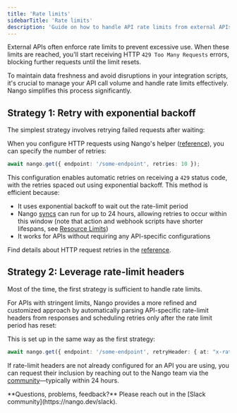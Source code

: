 ```yaml
---
title: 'Rate limits'
sidebarTitle: 'Rate limits'
description: 'Guide on how to handle API rate limits from external APIs.'
---
```


External APIs often enforce rate limits to prevent excessive use. When these limits are reached, you'll start receiving HTTP `429 Too Many Requests` errors, blocking further requests until the limit resets.

To maintain data freshness and avoid disruptions in your integration scripts, it's crucial to manage your API call volume and handle rate limits effectively. Nango simplifies this process significantly.

## Strategy 1: Retry with exponential backoff

The simplest strategy involves retrying failed requests after waiting:

When you configure HTTP requests using Nango's helper ([reference](/reference/scripts#http-requests)), you can specify the number of retries:

```ts
await nango.get({ endpoint: '/some-endpoint', retries: 10 });
```

This configuration enables automatic retries on receiving a `429` status code, with the retries spaced out using exponential backoff. This method is efficient because:

- It uses exponential backoff to wait out the rate-limit period
- Nango [syncs](/guides/use-cases/syncs) can run for up to 24 hours, allowing retries to occur within this window (note that action and webhook scripts have shorter lifespans, see [Resource Limits](/guides/platform/resource-limits))
- It works for APIs without requiring any API-specific configurations

Find details about HTTP request retries in the [reference](/reference/scripts#http-request-retries).

## Strategy 2: Leverage rate-limit headers

Most of the time, the first strategy is sufficient to handle rate limits.

For APIs with stringent limits, Nango provides a more refined and customized approach by automatically parsing API-specific rate-limit headers from responses and scheduling retries only after the rate limit period has reset:

This is set up in the same way as the first strategy:

```ts
await nango.get({ endpoint: '/some-endpoint', retryHeader: { at: "x-ratelimit-reset" } });
```


If rate-limit headers are not already configured for an API you are using, you can request their inclusion by reaching out to the Nango team via the [community](https://nango.dev/slack)—typically within 24 hours.

<Tip>
**Questions, problems, feedback?** Please reach out in the [Slack community](https://nango.dev/slack).
</Tip>
